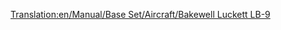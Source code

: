[[Translation:en/Manual/Base Set/Aircraft/Bakewell Luckett LB-9]]

{{en/Manual/Base Set/Aircraft/Aircraft|Name=Bakewell Luckett LB-9
|Image=[[File:en/Manual/Base Set/Aircraft/McDonnellDouglasDC-9.png|Bakewell Luckett LB-9]]
|Cost=34,863 (69.726)
|Speed=947 kph (592 MPH)
|Annual=4,218 (8.436)
|Designed=1964
|Lifespan=26
|Capacity=100 passengers & 15 bags of mail
|Description=A standard jet plane. This fast plane will work on small airports and the commuter airport.
|Real-lifeWikilink=McDonnell Douglas DC-9
|Real-life=McDonnell Douglas DC-9
}}